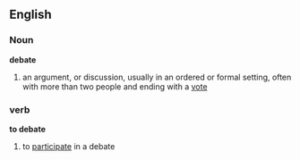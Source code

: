==English==
===Noun===
'''debate'''
#an argument, or discussion, usually in an ordered or formal setting, often with more than two people and ending with a [[vote]]

===verb===
'''to debate'''
#to [[participate]] in a debate